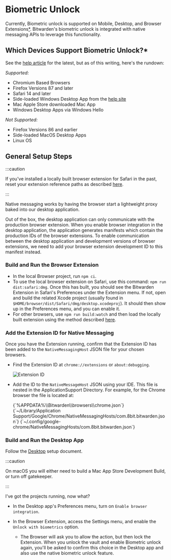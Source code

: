 
# Biometric Unlock

Currently, Biometric unlock is supported on Mobile, Desktop, and Browser
Extensions[\*](#which-devices-support-biometric-unlock). Bitwarden's biometric unlock is integrated
with native messaging APIs to leverage this functionality.

## Which Devices Support Biometric Unlock?\*

See the [help article](https://bitwarden.com/help/article/biometrics/) for the latest, but as of
this writing, here's the rundown:

_Supported:_

- Chromium Based Browsers
- Firefox Versions 87 and later
- Safari 14 and later
- Side-loaded Windows Desktop App from the [help site](https://bitwarden.com/download)
- Mac Apple Store downloaded Mac App
- Windows Desktop Apps via Windows Hello

_Not Supported:_

- Firefox Versions 86 and earlier
- Side-loaded MacOS Desktop Apps
- Linux OS

## General Setup Steps

:::caution

If you've installed a locally built browser extension for Safari in the past, reset your extension
reference paths as described [here](./index.md).

:::

Native messaging works by having the browser start a lightweight proxy baked into our desktop
application.

Out of the box, the desktop application can only communicate with the production browser extension.
When you enable browser integration in the desktop application, the application generates manifests
which contain the production IDs of the browser extensions. To enable communication between the
desktop application and development versions of browser extensions, we need to add your browser
extension development ID to this manifest instead.

### Build and Run the Browser Extension

- In the local Browser project, run `npm ci`.
- To use the local browser extension on Safari, use this command: `npm run dist:safari:dmg`. Once
  this has built, you should see the Bitwarden Extension in Safari's Preferences under the Extension
  menu. If not, open and build the related Xcode project (usually found in
  `$HOME/browser/dist/Safari/dmg/desktop.xcodeproj`). It should then show up in the Preferences
  menu, and you can enable it.
- For other browsers, use `npm run build:watch` and then load the locally built extension using the
  method described [here](./index.md#testing-and-debugging).

### Add the Extension ID for Native Messaging

Once you have the Extension running, confirm that the Extension ID has been added to the
`NativeMessagingHost` JSON file for your chosen browsers.

- Find the Extension ID at `chrome://extensions` or `about:debugging`.

  ![Extension ID](extension-id.png)

- Add the ID to the `NativeMessageHost` JSON using your IDE. This file is nested in the
  ApplicationSupport Directory. For example, for the Chrome browser the file is located at:

  <Tabs groupId="os">
    <TabItem value="win" label="Windows" default>
      <CodeBlock language="bash">{`%APPDATA%\\Bitwarden\\browsers\\chrome.json`}</CodeBlock>
    </TabItem>
    <TabItem value="mac" label="macOS">
      <CodeBlock language="bash">
        {`~/Library/Application Support/Google/Chrome/NativeMessagingHosts/com.8bit.bitwarden.json`}
      </CodeBlock>
    </TabItem>
    <TabItem value="lin" label="Linux">
      <CodeBlock language="bash">
        {`~/.config/google-chrome/NativeMessagingHosts/com.8bit.bitwarden.json`}
      </CodeBlock>
    </TabItem>
  </Tabs>

### Build and Run the Desktop App

Follow the [Desktop](../desktop/index.mdx) setup document.

:::caution

On macOS you will either need to build a Mac App Store Development Build, or turn off gatekeeper.

:::

I've got the projects running, now what?

- In the Desktop app's Preferences menu, turn on `Enable browser integration`.
- In the Browser Extension, access the Settings menu, and enable the `Unlock with biometrics`
  option.

  - The Browser will ask you to allow the action, but then lock the Extension. When you unlock the
    vault and enable Biometric unlock again, you'll be asked to confirm this choice in the Desktop
    app and also use the native biometric unlock feature.
